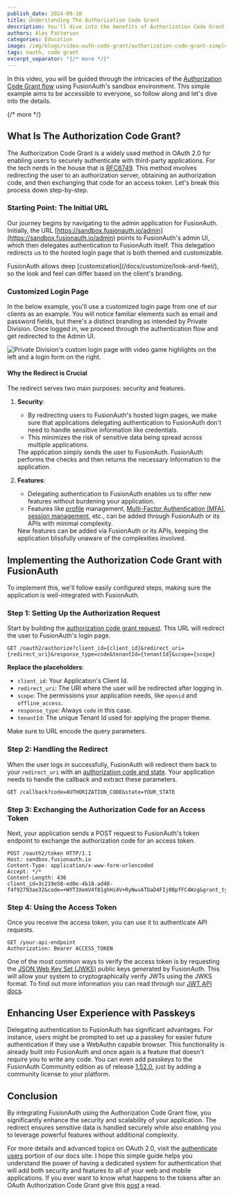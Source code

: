 ```yaml
---
publish_date: 2024-09-10
title: Understanding The Authorization Code Grant
description: You'll dive into the benefits of Authorization Code Grant in simplifying your app's authentication flows.
authors: Alex Patterson
categories: Education
image: /img/blogs/video-auth-code-grant/authorization-code-grant-simple.png
tags: oauth, code grant
excerpt_separator: "{/* more */}"
---
```


In this video, you will be guided through the intricacies of the [Authorization Code Grant flow](/articles/login-authentication-workflows/webapp/oauth-authorization-code-grant-sessions-refresh-tokens-cookies) using FusionAuth's sandbox environment. This simple example aims to be accessible to everyone, so follow along and let's dive into the details.

{/* more */}

<YouTube id="mmyfwovnago" />

## What Is The Authorization Code Grant?

The Authorization Code Grant is a widely used method in OAuth 2.0 for enabling users to securely authenticate with third-party applications. For the tech nerds in the house that is [RFC6749](https://datatracker.ietf.org/doc/html/rfc6749). This method involves redirecting the user to an authorization server, obtaining an authorization code, and then exchanging that code for an access token. 
Let's break this process down step-by-step.

### Starting Point: The Initial URL

Our journey begins by navigating to the admin application for FusionAuth. Initially, the URL [https://sandbox.fusionauth.io/admin](https://sandbox.fusionauth.io/admin) points to FusionAuth's admin UI, which then delegates authentication to FusionAuth itself. This delegation redirects us to the hosted login page that is both themed and customizable.

<Aside type="note">
FusionAuth allows deep [customization](/docs/customize/look-and-feel/), so the look and feel can differ based on the client's branding.
</Aside>

### Customized Login Page

In the below example, you'll use a customized login page from one of our clients as an example. You will notice familiar elements such as email and password fields, but there's a distinct branding as intended by Private Division. Once logged in, we proceed through the authentication flow and get redirected to the Admin UI.


![Private Division's custom login page with video game highlights on the left and a login form on the right.](/img/blogs/video-auth-code-grant/1-video-auth-code-grant.png)

#### Why the Redirect is Crucial

The redirect serves two main purposes: security and features.

1. **Security**:
    
    
    - By redirecting users to FusionAuth's hosted login pages, we make sure that applications delegating authentication to FusionAuth don't need to handle sensitive information like credentials.
    - This minimizes the risk of sensitive data being spread across multiple applications.
    
    <Aside type="note">
    The application simply sends the user to FusionAuth. FusionAuth performs the checks and then returns the necessary information to the application.
    </Aside>
2. **Features**:
    
    
    - Delegating authentication to FusionAuth enables us to offer new features without burdening your application.
    - Features like [profile](/docs/lifecycle/manage-users/account-management/updating-user-data) management, [Multi-Factor Authentication (MFA)](/docs/lifecycle/authenticate-users/multi-factor-authentication), [session management](/docs/lifecycle/authenticate-users/logout-session-management), etc., can be added through FusionAuth or its APIs with minimal complexity.
    
    <Aside type="note">
    New features can be added via FusionAuth or its APIs, keeping the application blissfully unaware of the complexities involved.
    </Aside>

## Implementing the Authorization Code Grant with FusionAuth

To implement this, we'll follow easily configured steps, making sure the application is well-integrated with FusionAuth.

### Step 1: Setting Up the Authorization Request

Start by building the [authorization code grant request](https://fusionauth.io/docs/lifecycle/authenticate-users/oauth/endpoints#authorization-code-grant-request). This URL will redirect the user to FusionAuth's login page.

```http
GET /oauth2/authorize?client_id={client_id}&redirect_uri={redirect_uri}&response_type=code&tenantId={tenantId}&scope={scope}
```

**Replace the placeholders**:

- `client_id`: Your Application's Client Id.
- `redirect_uri`: The URI where the user will be redirected after logging in.
- `scope`: The permissions your application needs, like `openid` and `offline_access`.
- `response_type`: Always `code` in this case.
- `tenantId`: The unique Tenant Id used for applying the proper theme.

<Aside type="tip">
Make sure to URL encode the query parameters.
</Aside>

### Step 2: Handling the Redirect

When the user logs in successfully, FusionAuth will redirect them back to your `redirect_uri` with an [authorization code and state](/docs/lifecycle/authenticate-users/oauth/endpoints#response). Your application needs to handle the callback and extract these parameters.

```http
GET /callback?code=AUTHORIZATION_CODE&state=YOUR_STATE
```

### Step 3: Exchanging the Authorization Code for an Access Token

Next, your application sends a POST request to FusionAuth's token endpoint to exchange the authorization code for an access token.

```http
POST /oauth2/token HTTP/1.1
Host: sandbox.fusionauth.io
Content-Type: application/x-www-form-urlencoded
Accept: */*
Content-Length: 436
client_id=3c219e58-ed0e-4b18-ad48-f4f92793ae32&code=+WYT3XemV4f81ghHi4V+RyNwvATDaD4FIj0BpfFC4Wzg&grant_type=authorization_code&redirect_uri=https%3A%2F%2F.sandbox.fusionauth.io
```

### Step 4: Using the Access Token

Once you receive the access token, you can use it to authenticate API requests.

```http
GET /your-api-endpoint
Authorization: Bearer ACCESS_TOKEN
```

One of the most common ways to verify the access token is by requesting the [JSON Web Key Set (JWKS)](/docs/lifecycle/authenticate-users/oauth/endpoints#json-web-key-set-jwks) public keys generated by FusionAuth. This will allow your system to cryptographically verify JWTs using the JWKS format. To find out more information you can read through our [JWT API docs](https://fusionauth.io/docs/apis/jwt).

## Enhancing User Experience with Passkeys

Delegating authentication to FusionAuth has significant advantages. For instance, users might be prompted to set up a passkey for easier future authentication if they use a WebAuthn capable browser. This functionality is already built into FusionAuth and once again is a feature that doesn't require you to write any code. You can even add passkeys to the FusionAuth Community edition as of release [1.52.0](https://fusionauth.io/docs/release-notes/#version-1-52-0), just by adding a community license to your platform.

## Conclusion

By integrating FusionAuth using the Authorization Code Grant flow, you significantly enhance the security and scalability of your application. The redirect ensures sensitive data is handled securely while also enabling you to leverage powerful features without additional complexity.

For more details and advanced topics on OAuth 2.0, visit the [authenticate users](/docs/lifecycle/authenticate-users/) portion of our docs site. I hope this simple guide helps you understand the power of having a dedicated system for authentication that will add both security and features to all of your web and mobile applications. If you ever want to know what happens to the tokens after an OAuth Authorization Code Grant give this [post](/blog/what-happens-after-oauth-authentication-event) a read.
